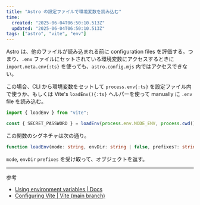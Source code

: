 ```yaml
---
title: "Astro の設定ファイルで環境変数を読み込む"
time:
  created: "2025-06-04T06:50:10.513Z"
  updated: "2025-06-04T06:50:10.513Z"
tags: ["astro", "vite", "env"]
---
```


Astro は、他のファイルが読み込まれる前に configuration files を評価する。つまり、`.env` ファイルにセットされている環境変数にアクセスするときに `import.meta.env{:ts}` を使っても、`astro.config.mjs` 内ではアクセスできない。

この場合、CLI から環境変数をセットして `process.env{:ts}` を設定ファイル内で使うか、もしくは Vite's `loadEnv(){:ts}` ヘルパーを使って manually に `.env` file を読み込む。

```js
import { loadEnv } from "vite";

const { SECRET_PASSWORD } = loadEnv(process.env.NODE_ENV, process.cwd(), "");
```

この関数のシグネチャは次の通り。

```ts
function loadEnv(mode: string, envDir: string | false, prefixes?: string | string[]): Record<string, string>
```

`mode`, `envDir` `prefixes` を受け取って、オブジェクトを返す。

---

参考

- [Using environment variables | Docs](https://docs.astro.build/en/guides/environment-variables/#in-the-astro-config-file)
- [Configuring Vite | Vite (main branch)](https://main.vite.dev/config/#using-environment-variables-in-config)
